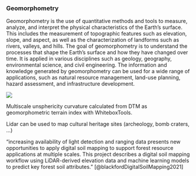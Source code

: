 
### Geomorphometry

Geomorphometry is the use of quantitative methods and tools to measure, analyze, and interpret the physical characteristics of the Earth's surface. This includes the measurement of topographic features such as elevation, slope, and aspect, as well as the characterization of landforms such as rivers, valleys, and hills. The goal of geomorphometry is to understand the processes that shape the Earth's surface and how they have changed over time.
It is applied in various disciplines such as geology, geography, environmental science, and civil engineering. The information and knowledge generated by geomorphometry can be used for a wide range of applications, such as natural resource management, land-use planning, hazard assessment, and infrastructure development.

::: {#fig-geomorphometry}
![](https://www.whiteboxgeo.com/manual/wbt_book/img/multiscale_unsphericity_scale_mosaic.png)

Multiscale unsphericity curvature calculated from DTM as geomorphometric terrain index with WhiteboxTools.
:::

Lidar can be used to map cultural heritage sites (archeology, bomb craters, ...)

"increasing availability of light detection and ranging data presents new opportunities to apply digital soil mapping to support forest resource applications at multiple scales. This project describes a digital soil mapping workflow using LiDAR-derived elevation data and machine learning models  to predict key forest soil attributes." [@blackfordDigitalSoilMapping2021]